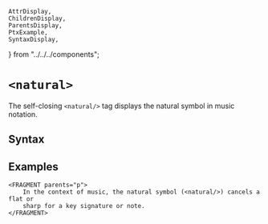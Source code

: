     AttrDisplay,
    ChildrenDisplay,
    ParentsDisplay,
    PtxExample,
    SyntaxDisplay,
} from "../../../components";

# `<natural>`

The self-closing `<natural/>` tag displays the natural symbol in music notation. 

## Syntax

<SyntaxDisplay name="natural" />

## Examples

```ptx-example
<FRAGMENT parents="p">
    In the context of music, the natural symbol (<natural/>) cancels a flat or
    sharp for a key signature or note.
</FRAGMENT>
```    
